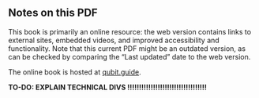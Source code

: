 ## Notes on this PDF {-}

This book is primarily an online resource: the web version contains links to external sites, embedded videos, and improved accessibility and functionality.
Note that this current PDF might be an outdated version, as can be checked by comparing the "Last updated" date to the web version.

The online book is hosted at [qubit.guide](https://qubit.guide).

**TO-DO: EXPLAIN TECHNICAL DIVS !!!!!!!!!!!!!!!!!!!!!!!!!!!!!!!!!!**
